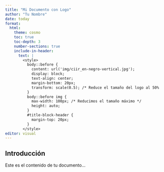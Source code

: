 ```yaml
---
title: "Mi Documento con Logo"
author: "Tu Nombre"
date: today
format:
  html:
    theme: cosmo
    toc: true
    toc-depth: 3
    number-sections: true
    include-in-header:
      text: |
        <style>
          body::before {
            content: url('img/ciir_en-negro-vertical.jpg');
            display: block;
            text-align: center;
            margin-bottom: 20px;
            transform: scale(0.5); /* Reduce el tamaño del logo al 50% */
          }
          body::before img {
            max-width: 100px; /* Reducimos el tamaño máximo */
            height: auto;
          }
          #title-block-header {
            margin-top: 20px;
          }
        </style>
editor: visual
---
```


## Introducción

Este es el contenido de tu documento...